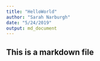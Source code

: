 ```yaml
---
title: "HelloWorld"
author: "Sarah Narburgh"
date: "5/24/2019"
output: md_document
---
```


## This is a markdown file